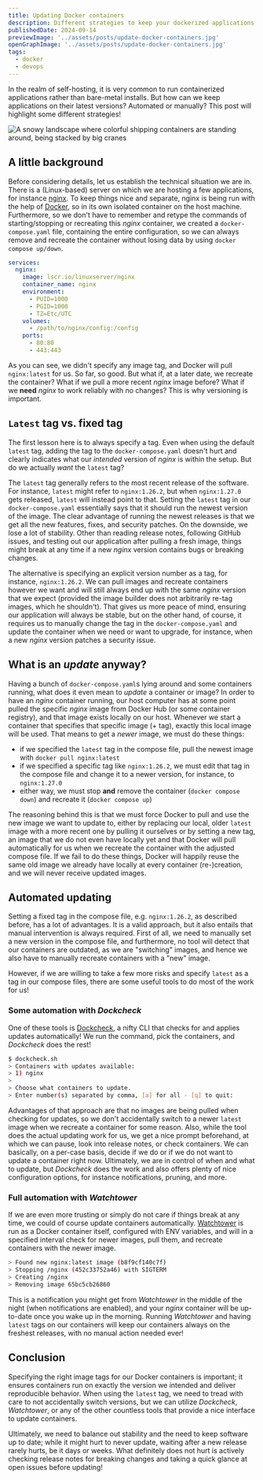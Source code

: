 ```yaml
---
title: Updating Docker containers
description: Different strategies to keep your dockerized applications up-to-date
publishedDate: 2024-09-14
previewImage: '../assets/posts/update-docker-containers.jpg'
openGraphImage: '../assets/posts/update-docker-containers.jpg'
tags:
  - docker
  - devops
---
```


In the realm of self-hosting, it is very common to run containerized applications rather than bare-metal installs. But how can we keep applications on their latest versions? Automated or manually? This post will highlight some different strategies!


<Image src={PreviewImage} class="sm:w-2/3 w-4/5 my-0 mx-auto" data-img-embed alt="A snowy landscape where colorful shipping containers are standing around, being stacked by big cranes" loading="eager"/>

## A little background

Before considering details, let us establish the technical situation we are in. There is a (Linux-based) server on which we are hosting a few applications, for instance [nginx](https://nginx.org/en/). To keep things nice and separate, nginx is being run with the help of [Docker](https://www.docker.com/), so in its own isolated container on the host machine. Furthermore, so we don't have to remember and retype the commands of starting/stopping or recreating this _nginx_ container, we created a `docker-compose.yaml` file, containing the entire configuration, so we can always remove and recreate the container without losing data by using `docker compose up/down`.

```yaml title="docker-compose.yaml"
services:
  nginx:
    image: lscr.io/linuxserver/nginx
    container_name: nginx
    environment:
      - PUID=1000
      - PGID=1000
      - TZ=Etc/UTC
    volumes:
      - /path/to/nginx/config:/config
    ports:
      - 80:80
      - 443:443
```

As you can see, we didn't specify any image tag, and Docker will pull `nginx:latest` for us. So far, so good. But what if, at a later date, we recreate the container? What if we pull a more recent _nginx_ image before? What if we **need** _nginx_ to work reliably with no changes? This is why versioning is important.

## `Latest` tag vs. fixed tag

The first lesson here is to always specify a tag. Even when using the default `latest` tag, adding the tag to the `docker-compose.yaml` doesn't hurt and clearly indicates what our _intended_ version of _nginx_ is within the setup. But do we actually _want_ the `latest` tag?

The `latest` tag generally refers to the most recent release of the software. For instance, `latest` might refer to `nginx:1.26.2`, but when `nginx:1.27.0` gets released, `latest` will instead point to that. Setting the `latest` tag in our `docker-compose.yaml` essentially says that it should run the newest version of the image. The clear advantage of running the newest releases is that we get all the new features, fixes, and security patches. On the downside, we lose a lot of stability. Other than reading release notes, following GitHub issues, and testing out our application after pulling a fresh image, things might break at any time if a new _nginx_ version contains bugs or breaking changes.

The alternative is specifying an explicit version number as a tag, for instance, `nginx:1.26.2`. We can pull images and recreate containers however we want and will still always end up with the same _nginx_ version that we expect (provided the image builder does not arbitrarily re-tag images, which he shouldn't). That gives us more peace of mind, ensuring our application will always be stable, but on the other hand, of course, it requires us to manually change the tag in the `docker-compose.yaml` and update the container when we need or want to upgrade, for instance, when a new _nginx_ version patches a security issue.

## What is an _update_ anyway?

Having a bunch of `docker-compose.yaml`s lying around and some containers running, what does it even mean to _update_ a container or image? In order to have an _nginx_ container running, our host computer has at some point pulled the specific _nginx_ image from Docker Hub (or some container registry), and that image exists locally on our host. Whenever we start a container that specifies that specific image (+ tag), exactly this local image will be used. That means to get a _newer_ image, we must do these things:

- if we specified the `latest` tag in the compose file, pull the newest image with `docker pull nginx:latest`
- if we specified a specific tag like `nginx:1.26.2`, we must edit that tag in the compose file and change it to a newer version, for instance, to `nginx:1.27.0`
- either way, we must stop **and** remove the container (`docker compose down`) and recreate it (`docker compose up`)

The reasoning behind this is that we must force Docker to pull and use the new image we want to update to, either by replacing our local, older `latest` image with a more recent one by pulling it ourselves or by setting a new tag, an image that we do not even have locally yet and that Docker will pull automatically for us when we recreate the container with the adjusted compose file. If we fail to do these things, Docker will happily reuse the same old image we already have locally at every container (re-)creation, and we will never receive updated images.

## Automated updating

Setting a fixed tag in the compose file, e.g. `nginx:1.26.2`, as described before, has a lot of advantages. It is a valid approach, but it also entails that manual intervention is always required. First of all, we need to manually set a new version in the compose file, and furthermore, no tool will detect that our containers are outdated, as we are "switching" images, and hence we also have to manually recreate containers with a "new" image.

However, if we are willing to take a few more risks and specify `latest` as a tag in our compose files, there are some useful tools to do most of the work for us!

### Some automation with _Dockcheck_

One of these tools is [Dockcheck](https://github.com/mag37/dockcheck), a nifty CLI that checks for and applies updates automatically! We run the command, pick the containers, and _Dockcheck_ does the rest!

```sh
$ dockcheck.sh
> Containers with updates available:
> 1) nginx
>
> Choose what containers to update.
> Enter number(s) separated by comma, [a] for all - [q] to quit:
```

Advantages of that approach are that no images are being pulled when checking for updates, so we don't accidentally switch to a newer `latest` image when we recreate a container for some reason. Also, while the tool does the actual updating work for us, we get a nice prompt beforehand, at which we can pause, look into release notes, or check containers. We can basically, on a per-case basis, decide if we do or if we do not want to update a container right now. Ultimately, we are in control of when and what to update, but _Dockcheck_ does the work and also offers plenty of nice configuration options, for instance notifications, pruning, and more.

### Full automation with _Watchtower_

If we are even more trusting or simply do not care if things break at any time, we could of course update containers automatically. [Watchtower](https://github.com/containrrr/watchtower) is run as a Docker container itself, configured with ENV variables, and will in a specified interval check for newer images, pull them, and recreate containers with the newer image.

```sh
> Found new nginx:latest image (b8f9cf140c7f)
> Stopping /nginx (452c33752a46) with SIGTERM
> Creating /nginx
> Removing image 65bc5cb26860
```

This is a notification you might get from _Watchtower_ in the middle of the night (when notifications are enabled), and your _nginx_ container will be up-to-date once you wake up in the morning. Running _Watchtower_ and having `latest` tags on our containers will keep our containers always on the freshest releases, with no manual action needed ever!

## Conclusion

Specifying the right image tags for our Docker containers is important; it ensures containers run on exactly the version we intended and deliver reproducible behavior. When using the `latest` tag, we need to tread with care to not accidentally switch versions, but we can utilize _Dockcheck_, _Watchtower_, or any of the other countless tools that provide a nice interface to update containers.

Ultimately, we need to balance out stability and the need to keep software up to date; while it might hurt to never update, waiting after a new release rarely hurts, be it days or weeks. What definitely does not hurt is actively checking release notes for breaking changes and taking a quick glance at open issues before updating!
